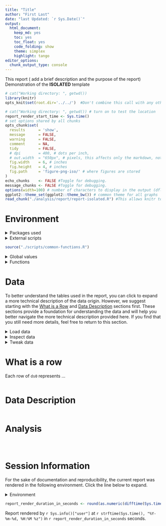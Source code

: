 ```yaml
---
title: "Title"
author: "First Last"  
date: "last Updated: `r Sys.Date()`"
output:
  html_document:
    keep_md: yes
    toc: yes
    toc_float: yes
    code_folding: show
    theme: simplex
    highlight: tango
editor_options: 
  chunk_output_type: console
---
```


This report ( add a brief description and the purpose of the report)
Demonstration of the __ISOLATED__ template

<!--  Set the working directory to the repository's base directory; this assumes the report is nested inside of two directories.-->
```r
# cat("Working directory: ", getwd())
library(knitr)
opts_knit$set(root.dir='../../')  #Don't combine this call with any other chunk -especially one that uses file paths.
```

```r
# cat("Working directory: ", getwd()) # turn on to test the location
report_render_start_time <- Sys.time()
# set options shared by all chunks
opts_chunk$set(
  results      = 'show',
  message      = FALSE,
  warning      = FALSE,
  comment      = NA,
  tidy         = FALSE,
  # dpi        = 400, # dots per inch,
  # out.width  = "650px", # pixels, this affects only the markdown, not the underlying png file.  The height will be scaled appropriately.
  fig.width    = 6, # inches
  fig.height   = 4, # inches
  fig.path     = 'figure-png-iso/' # where figures are stored
)
echo_chunks    <- FALSE #Toggle for debugging.
message_chunks <- FALSE #Toggle for debugging.
options(width=100) # number of characters to display in the output (dflt = 80)
ggplot2::theme_set(ggplot2::theme_bw()) # common theme for all graphs
read_chunk("./analysis/report/report-isolated.R") #This allows knitr to call chunks tagged in the underlying *.R file.
```


# Environment

<details>
   <summary> Packages used <span class="glyphicon glyphicon-plus-sign"></span></summary>

Packages used in current report
<!-- Load packages, or at least verify they're available on the local machine.  Suppress the output when loading packages. -->

```r
```
</details>


<details>
   <summary> External scripts <span class="glyphicon glyphicon-plus-sign"></span></summary>
<!-- Load the sources.  Suppress the output when loading sources. --> 

```r
```
</details>

<!-- Load the sources.  Suppress the output when loading sources. --> 
```r
source("./scripts/common-functions.R")
```

<details>
   <summary> Global values <span class="glyphicon glyphicon-plus-sign"></span></summary>

Values used throughout the report.
<!-- Load any Global functions and variables declared in the R file.  Suppress the output. --> 
```r
```
</details>


<details>
   <summary> Functions <span class="glyphicon glyphicon-plus-sign"></span></summary>

Custom functions defined for use in this report.
```r
```
</details>

# Data

To better understand the tables used in the report, you can click to expand a more technical description of the data origin. However, we suggest starting with the [What is a Row](#what-is-a-row) and [Data Description](#data-description) sections first. These sections provide a foundation for understanding the data and will help you better navigate the more technical description provided here. If you find that you still need more details, feel free to return to this section.

<details>
   <summary> Load data <span class="glyphicon glyphicon-plus-sign"></span></summary>

```r

```
</details>

<details>
   <summary> Inspect data <span class="glyphicon glyphicon-plus-sign"></span></summary>
```r

```
</details>

<details>
   <summary> Tweak data <span class="glyphicon glyphicon-plus-sign"></span></summary>
```r

```
</details>

# What is a row {#what-is-a-row} 

Each row of `ds0` represents ...

```r

```

# Data Description {#data-description}

```r

```

# Analysis 

```r
```


```r
```

```r
```

Session Information {#session-info}
===========================================================================

For the sake of documentation and reproducibility, the current report was rendered in the following environment.  Click the line below to expand.

<details>
  <summary>Environment <span class="glyphicon glyphicon-plus-sign"></span></summary>
```r
if( requireNamespace("devtools", quietly = TRUE) ) {
  devtools::session_info()
} else {
  sessionInfo()
}
```
</details>

```r
report_render_duration_in_seconds <- round(as.numeric(difftime(Sys.time(), report_render_start_time, units="secs")))
```

Report rendered by `r Sys.info()["user"]` at `r strftime(Sys.time(), "%Y-%m-%d, %H:%M %z")` in `r report_render_duration_in_seconds` seconds.
